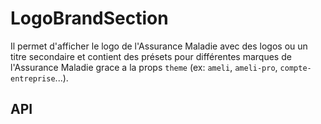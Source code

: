 
<Meta title="Composants/Données/LogoBrandSection" component={LogoBrandSectionStories} />

# LogoBrandSection

Il permet d'afficher le logo de l'Assurance Maladie avec des logos ou un titre secondaire et contient des présets pour différentes marques de l'Assurance Maladie grace a la props `theme` (ex: `ameli`, `ameli-pro`, `compte-entreprise`...).

<Canvas of={LogoBrandSectionStories.Default} />

## API

<Controls of={LogoBrandSectionStories.Default} />